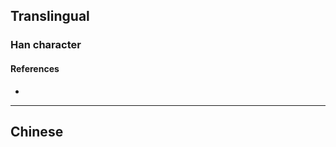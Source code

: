 {{also|儈}}
{{character info/new}}
==Translingual==

===Han character===
{{Han char|rn=9|rad=人|as=06|sn=8|four=|canj=OOMI|ids=⿰亻会}}

====References====
* {{Han ref|kx=0102.291|hdz=10150.030|uh=4FA9|ud=20393}}

----

==Chinese==
{{zh-see|儈}}